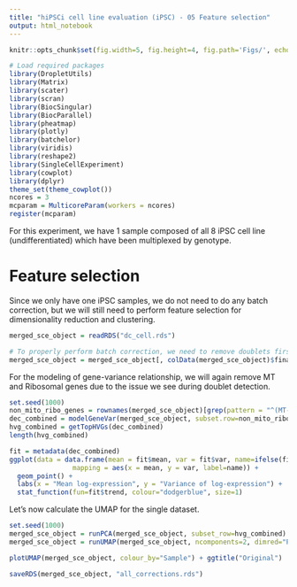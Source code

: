 ```yaml
---
title: "hiPSCi cell line evaluation (iPSC) - 05 Feature selection"
output: html_notebook
---
```


```r
knitr::opts_chunk$set(fig.width=5, fig.height=4, fig.path='Figs/', echo=FALSE, warning=FALSE, message=FALSE)
```

```r
# Load required packages
library(DropletUtils)
library(Matrix)
library(scater) 
library(scran)
library(BiocSingular)
library(BiocParallel)
library(pheatmap)
library(plotly)
library(batchelor)
library(viridis)
library(reshape2)
library(SingleCellExperiment)
library(cowplot)
library(dplyr)
theme_set(theme_cowplot())
ncores = 3
mcparam = MulticoreParam(workers = ncores)
register(mcparam)
```

For this experiment, we have 1 sample composed of all 8 iPSC cell line (undifferentiated) which have been multiplexed by genotype. 

# Feature selection

Since we only have one iPSC samples, we do not need to do any batch correction, but we will still need to perform feature selection for dimensionality reduction and clustering.

```r
merged_sce_object = readRDS("dc_cell.rds")

# To properly perform batch correction, we need to remove doublets first
merged_sce_object = merged_sce_object[, colData(merged_sce_object)$final_doublet_call == "Singlet"]
```

For the modeling of gene-variance relationship, we will again remove MT and Ribosomal genes due to the issue we see during doublet detection.

```r
set.seed(1000)
non_mito_ribo_genes = rownames(merged_sce_object)[grep(pattern = "^(MT-|RP[LS]|MALAT1)", rownames(merged_sce_object), invert = TRUE)]
dec_combined = modelGeneVar(merged_sce_object, subset.row=non_mito_ribo_genes, block=merged_sce_object$Sample)
hvg_combined = getTopHVGs(dec_combined)
length(hvg_combined)
```

```r
fit = metadata(dec_combined)
ggplot(data = data.frame(mean = fit$mean, var = fit$var, name=ifelse(fit$mean > 4 | fit$var > 2, names(fit$mean), NA)),
                mapping = aes(x = mean, y = var, label=name)) +
  geom_point() +
  labs(x = "Mean log-expression", y = "Variance of log-expression") +
  stat_function(fun=fit$trend, colour="dodgerblue", size=1)
```

Let's now calculate the UMAP for the single dataset.

```r
set.seed(1000)
merged_sce_object = runPCA(merged_sce_object, subset_row=hvg_combined)
merged_sce_object = runUMAP(merged_sce_object, ncomponents=2, dimred="PCA", spread = 1, min_dist = 0.4)
```

```r
plotUMAP(merged_sce_object, colour_by="Sample") + ggtitle("Original")
```

```r
saveRDS(merged_sce_object, "all_corrections.rds")
```


